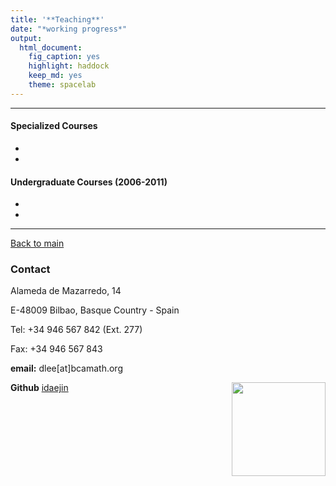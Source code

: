 ```yaml
---
title: '**Teaching**'
date: "*working progress*"
output:
  html_document:
    fig_caption: yes
    highlight: haddock
    keep_md: yes
    theme: spacelab
---
```


----------------------------

#### Specialized Courses

*

*


#### Undergraduate Courses (2006-2011)

*

*






------------------------------------      
[Back to main](http://idaejin.github.io/)

### Contact

Alameda de Mazarredo, 14

E-48009 Bilbao, Basque Country - Spain

Tel: +34 946 567 842 (Ext. 277)

Fax: +34 946 567 843

**email:** dlee[at]bcamath.org

**Github** [idaejin](https://github.com/idaejin/)
<img src="http://www.bcamath.org/public_images/logo_bcam.jpg" style="width: 150px;" align="right">